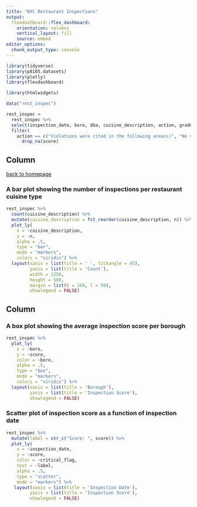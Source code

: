 ```yaml
---
title: "NYC Restaurant Inspections"
output: 
  flexdashboard::flex_dashboard:
    orientation: columns
    vertical_layout: fill
    source: embed
editor_options: 
  chunk_output_type: console
---
```


```r
library(tidyverse)
library(p8105.datasets)
library(plotly)
library(flexdashboard)

library(htmlwidgets)
```

<!-- Setting up dataframe and filtering it out. -->

```r
data("rest_inspec")

rest_inspec =
  rest_inspec %>% 
  select(inspection_date, boro, dba, cuisine_description, action, grade, score, critical_flag) %>% 
  filter(
    action == c("Violations were cited in the following area(s)", "No violations were recorded at the time of this inspection", "Establishment Closed by DOHMH.  Violations were cited in the following area(s) and those requiring immediate action were addressed.")) %>% 
      drop_na(score)
```


Column {data-width=700}
-----------------------------------------------------------------------

[back to homepage](https://salnel97.github.io/index.html)\

### A bar plot showing the number of inspections per restaurant cuisine type

```r

rest_inspec %>% 
  count(cuisine_description) %>% 
  mutate(cuisine_description = fct_reorder(cuisine_description, n)) %>% 
  plot_ly(
    x = ~cuisine_description,
    y = ~n,
    alpha = .5,
    type = "bar",
    mode = "markers",
    colors = "viridis") %>% 
  layout(xaxis = list(title = ' ', tickangle = 45),
         yaxis = list(title = 'Count'),
         width = 1250,
         height = 500,
         margin = list(b = 160, l = 50),
         showlegend = FALSE)

```

Column {data-width=300}
-----------------------------------------------------------------------

### A box plot showing the average inspection score per borough

```r

rest_inspec %>% 
  plot_ly(
    x = ~boro,
    y = ~score,
    color = ~boro,
    alpha = .5,
    type = "box",
    mode = "markers",
    colors = "viridis") %>% 
  layout(xaxis = list(title = 'Borough'),
         yaxis = list(title = 'Inspection Score'),
         showlegend = FALSE)

```

### Scatter plot of inspection score as a function of inspection date

```r

rest_inspec %>% 
  mutate(label = str_c("Score: ", score)) %>% 
  plot_ly(
    x = ~inspection_date,
    y = ~score,
    color = ~critical_flag,
    text = ~label,
    alpha = .5,
    type = "scatter",
    mode = "markers") %>% 
   layout(xaxis = list(title = 'Inspection Date'),
         yaxis = list(title = 'Inspection Score'),
         showlegend = FALSE)
  
```

